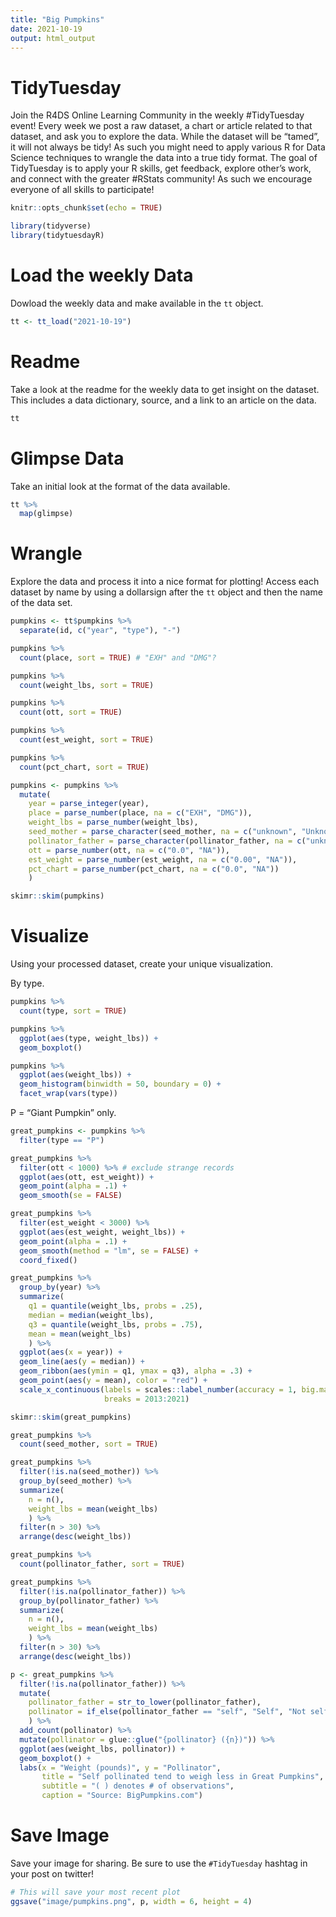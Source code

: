 ```yaml
---
title: "Big Pumpkins"
date: 2021-10-19
output: html_output
---
```


# TidyTuesday

Join the R4DS Online Learning Community in the weekly #TidyTuesday event!
Every week we post a raw dataset, a chart or article related to that dataset, and ask you to explore the data.
While the dataset will be “tamed”, it will not always be tidy! As such you might need to apply various R for Data Science techniques to wrangle the data into a true tidy format.
The goal of TidyTuesday is to apply your R skills, get feedback, explore other’s work, and connect with the greater #RStats community!
As such we encourage everyone of all skills to participate!

```r

knitr::opts_chunk$set(echo = TRUE)

library(tidyverse)
library(tidytuesdayR)

```

# Load the weekly Data

Dowload the weekly data and make available in the `tt` object.

```r

tt <- tt_load("2021-10-19")

```


# Readme

Take a look at the readme for the weekly data to get insight on the dataset.
This includes a data dictionary, source, and a link to an article on the data.

```r

tt

```


# Glimpse Data

Take an initial look at the format of the data available.

```r

tt %>% 
  map(glimpse)

```

# Wrangle

Explore the data and process it into a nice format for plotting! Access each dataset by name by using a dollarsign after the `tt` object and then the name of the data set.

```r

pumpkins <- tt$pumpkins %>% 
  separate(id, c("year", "type"), "-")

pumpkins %>% 
  count(place, sort = TRUE) # "EXH" and "DMG"?

pumpkins %>% 
  count(weight_lbs, sort = TRUE)

pumpkins %>% 
  count(ott, sort = TRUE)

pumpkins %>% 
  count(est_weight, sort = TRUE)

pumpkins %>% 
  count(pct_chart, sort = TRUE)

pumpkins <- pumpkins %>% 
  mutate(
    year = parse_integer(year),
    place = parse_number(place, na = c("EXH", "DMG")),
    weight_lbs = parse_number(weight_lbs),
    seed_mother = parse_character(seed_mother, na = c("unknown", "Unknown", "NA")),
    pollinator_father = parse_character(pollinator_father, na = c("unknown", "Unknown", "open", "Open", "NA")),
    ott = parse_number(ott, na = c("0.0", "NA")),
    est_weight = parse_number(est_weight, na = c("0.00", "NA")),
    pct_chart = parse_number(pct_chart, na = c("0.0", "NA"))
    )

skimr::skim(pumpkins)

```


# Visualize

Using your processed dataset, create your unique visualization.

By type.

```r

pumpkins %>% 
  count(type, sort = TRUE)

pumpkins %>% 
  ggplot(aes(type, weight_lbs)) +
  geom_boxplot()

pumpkins %>% 
  ggplot(aes(weight_lbs)) +
  geom_histogram(binwidth = 50, boundary = 0) +
  facet_wrap(vars(type))

```

P = "Giant Pumpkin" only.

```r

great_pumpkins <- pumpkins %>% 
  filter(type == "P")

great_pumpkins %>% 
  filter(ott < 1000) %>% # exclude strange records
  ggplot(aes(ott, est_weight)) +
  geom_point(alpha = .1) +
  geom_smooth(se = FALSE)

great_pumpkins %>% 
  filter(est_weight < 3000) %>% 
  ggplot(aes(est_weight, weight_lbs)) +
  geom_point(alpha = .1) +
  geom_smooth(method = "lm", se = FALSE) +
  coord_fixed()

great_pumpkins %>% 
  group_by(year) %>% 
  summarize(
    q1 = quantile(weight_lbs, probs = .25),
    median = median(weight_lbs),
    q3 = quantile(weight_lbs, probs = .75),
    mean = mean(weight_lbs)
    ) %>% 
  ggplot(aes(x = year)) +
  geom_line(aes(y = median)) +
  geom_ribbon(aes(ymin = q1, ymax = q3), alpha = .3) +
  geom_point(aes(y = mean), color = "red") +
  scale_x_continuous(labels = scales::label_number(accuracy = 1, big.mark = ""),
                     breaks = 2013:2021)

```

```r

skimr::skim(great_pumpkins)

great_pumpkins %>% 
  count(seed_mother, sort = TRUE)

great_pumpkins %>% 
  filter(!is.na(seed_mother)) %>% 
  group_by(seed_mother) %>% 
  summarize(
    n = n(),
    weight_lbs = mean(weight_lbs)
    ) %>% 
  filter(n > 30) %>% 
  arrange(desc(weight_lbs))

great_pumpkins %>% 
  count(pollinator_father, sort = TRUE)

great_pumpkins %>% 
  filter(!is.na(pollinator_father)) %>% 
  group_by(pollinator_father) %>% 
  summarize(
    n = n(),
    weight_lbs = mean(weight_lbs)
    ) %>% 
  filter(n > 30) %>% 
  arrange(desc(weight_lbs))

p <- great_pumpkins %>% 
  filter(!is.na(pollinator_father)) %>% 
  mutate(
    pollinator_father = str_to_lower(pollinator_father),
    pollinator = if_else(pollinator_father == "self", "Self", "Not self")
    ) %>% 
  add_count(pollinator) %>% 
  mutate(pollinator = glue::glue("{pollinator} ({n})")) %>% 
  ggplot(aes(weight_lbs, pollinator)) +
  geom_boxplot() +
  labs(x = "Weight (pounds)", y = "Pollinator",
       title = "Self pollinated tend to weigh less in Great Pumpkins",
       subtitle = "( ) denotes # of observations",
       caption = "Source: BigPumpkins.com")

```



# Save Image

Save your image for sharing. Be sure to use the `#TidyTuesday` hashtag in your post on twitter! 

```r

# This will save your most recent plot
ggsave("image/pumpkins.png", p, width = 6, height = 4)

```
